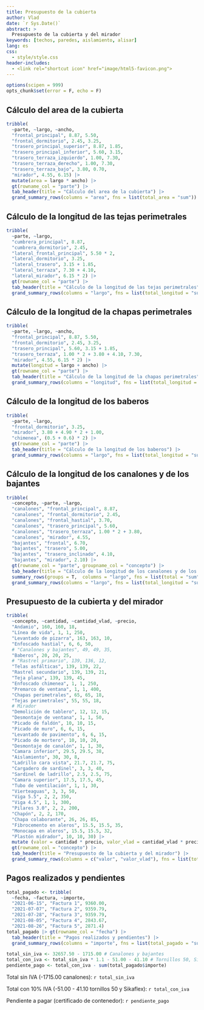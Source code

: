 ```yaml
---
title: Presupuesto de la cubierta
author: Vlad
date: `r Sys.Date()`
abstract: >
  Presupuesto de la cubierta y del mirador
keywords: [techos, paredes, aislamiento, alisar]
lang: es
css:
  - style/style.css
header-includes:
  - <link rel="shortcut icon" href="image/html5-favicon.png">
---
```


```r
options(scipen = 999)
opts_chunk$set(error = F, echo = F)
```

## Cálculo del area de la cubierta

```r
tribble(
  ~parte, ~largo, ~ancho,
  "frontal_principal", 8.87, 5.50,
  "frontal_dormitorio", 2.45, 3.25,
  "trasero_principal_superior", 8.87, 1.85,
  "trasero_principal_inferior", 5.60, 3.15,
  "trasero_terraza_izquierdo", 1.00, 7.30,
  "trasero_terraza_derecho", 1.00, 7.30,
  "trasero_terraza_bajo", 3.80, 0.70,
  "mirador", 4.55, 6.15) |>
  mutate(area = largo * ancho) |>
  gt(rowname_col = "parte") |>
  tab_header(title = "Cálculo del area de la cubierta") |>
  grand_summary_rows(columns = "area", fns = list(total_area = "sum"))
```

## Cálculo de la longitud de las tejas perimetrales

```r
tribble(
  ~parte, ~largo,
  "cumbrera_principal", 8.87,
  "cumbrera_dormitorio", 2.45,
  "lateral_frontal_principal", 5.50 * 2,
  "lateral_dormitorio", 3.25,
  "lateral_trasero", 3.15 + 1.85,
  "lateral_terraza", 7.30 + 4.10,
  "lateral_mirador", 6.15 * 2) |>
  gt(rowname_col = "parte") |>
  tab_header(title = "Cálculo de la longitud de las tejas perimetrales") |>
  grand_summary_rows(columns = "largo", fns = list(total_longitud = "sum"))
```

## Cálculo de la longitud de la chapas perimetrales

```r
tribble(
  ~parte, ~largo, ~ancho,
  "frontal_principal", 8.87, 5.50,
  "frontal_dormitorio", 2.45, 3.25,
  "trasero_principal", 5.60, 3.15 + 1.85,
  "trasero_terraza", 1.00 * 2 + 3.80 + 4.10, 7.30,
  "mirador", 4.55, 6.15 * 2) |>
  mutate(longitud = largo + ancho) |>
  gt(rowname_col = "parte") |>
  tab_header(title = "Cálculo de la longitud de la chapas perimetrales") |>
  grand_summary_rows(columns = "longitud", fns = list(total_longitud = "sum"))
```

## Cálculo de la longitud de los baberos

```r
tribble(
  ~parte, ~largo,
  "frontal_dormitorio", 3.25,
  "mirador", 3.80 + 4.90 * 2 + 1.00,
  "chimenea", (0.5 + 0.6) * 2) |>
  gt(rowname_col = "parte") |>
  tab_header(title = "Cálculo de la longitud de los baberos") |>
  grand_summary_rows(columns = "largo", fns = list(total_longitud = "sum"))
```

## Cálculo de la longitud de los canalones y de los bajantes

```r
tribble(
  ~concepto, ~parte, ~largo,
  "canalones", "frontal_principal", 8.87,
  "canalones", "frontal_dormitorio", 2.45,
  "canalones", "frontal_hastial", 3.70,
  "canalones", "trasero_principal", 5.60,
  "canalones", "trasero_terraza", 1.00 * 2 + 3.80,
  "canalones", "mirador", 4.55,
  "bajantes", "frontal", 6.70,
  "bajantes", "trasero", 5.00,
  "bajantes", "trasero_inclinado", 4.10,
  "bajantes", "mirador", 2.10) |>
  gt(rowname_col = "parte", groupname_col = "concepto") |>
  tab_header(title = "Cálculo de la longitud de los canalones y de los bajantes") |>
  summary_rows(groups = T,  columns = "largo", fns = list(total = "sum")) |>
  grand_summary_rows(columns = "largo", fns = list(total_longitud = "sum"))
```

## Presupuesto de la cubierta y del mirador

```r
tribble(
  ~concepto, ~cantidad, ~cantidad_vlad, ~precio,
  "Andamio", 160, 160, 18,
  "Línea de vida", 1, 1, 250,
  "Levantado de pizarra", 163, 163, 10,
  "Enfoscado hastial", 6, 6, 50,
  # "Canalones y bajantes", 49, 49, 35,
  "Baberos", 20, 20, 25,
  # "Rastrel primario", 139, 136, 12,
  "Telas asfálticas", 139, 139, 22,
  "Rastrel secundario", 139, 139, 21,
  "Teja plana", 139, 139, 45,
  "Enfoscado chimenea", 1, 1, 250,
  "Premarco de ventana", 1, 1, 400,
  "Chapas perimetrales", 65, 65, 18,
  "Tejas perimetrales", 55, 55, 18,
  # Mirador
  "Demolición de tablero", 12, 12, 15,
  "Desmontaje de ventana", 1, 1, 50,
  "Picado de faldón", 10, 10, 15,
  "Picado de muro", 6, 6, 15,
  "Levantado de pavimento", 6, 6, 15,
  "Picado de mortero", 10, 10, 20,
  "Desmontaje de canalón", 1, 1, 30,
  "Camara inferior", 29.5, 29.5, 38,
  "Aislamiento", 30, 30, 8,
  "Ladrillo cara vista", 21.7, 21.7, 75,
  "Cargadero de sardinel", 3, 3, 40,
  "Sardinel de ladrillo", 2.5, 2.5, 75,
  "Camara superior", 17.5, 17.5, 45,
  "Tubo de ventilación", 1, 1, 30,
  "Vierteaguas", 3, 3, 50,
  "Viga 5.5", 2, 2, 350,
  "Viga 4.5", 1, 1, 300,
  "Pilares 3.0", 2, 2, 200,
  "Chapón", 2, 2, 170,
  "Chapa colaborante", 26, 26, 85,
  "Fibrocemento en aleros", 15.5, 15.5, 35,
  "Monocapa en aleros", 15.5, 15.5, 32,
  "Plastón midrador", 10, 10, 30) |>
  mutate (valor = cantidad * precio, valor_vlad = cantidad_vlad * precio) |>
  gt(rowname_col = "concepto") |>
  tab_header(title = "Presupuesto de la cubierta y del mirador") |>
  grand_summary_rows(columns = c("valor", "valor_vlad"), fns = list(total = "sum"))
```

## Pagos realizados y pendientes

```r
total_pagado <- tribble(
  ~fecha, ~factura, ~importe,
  "2021-06-15", "Factura 1", 9360.00,
  "2021-07-07", "Factura 2", 9359.79,
  "2021-07-28", "Factura 3", 9359.79,
  "2021-08-05", "Factura 4", 2843.67,
  "2021-08-26", "Factura 5", 2871.4)
total_pagado |> gt(rowname_col = "fecha") |>
  tab_header(title = "Pagos realizados y pendientes") |>
  grand_summary_rows(columns = "importe", fns = list(total_pagado = "sum"))
```

```r
total_sin_iva <- 32657.50 - 1715.00 # Canalones y bajantes
total_con_iva <- total_sin_iva * 1.1 - 51.00 - 41.10 # Tornillos 50, Sikaflex
pendiente_pago <- total_con_iva - sum(total_pagado$importe)
```

Total sin IVA (-1715.00 canalones): `r total_sin_iva`

Total con 10% IVA (-51.00 - 41.10 tornillos 50 y Sikaflex): `r total_con_iva`

Pendiente a pagar (certificado de contenedor): `r pendiente_pago`
